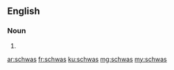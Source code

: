 ==English==

===Noun===
{{head|en}}

# {{plural of|schwa}}

[[ar:schwas]]
[[fr:schwas]]
[[ku:schwas]]
[[mg:schwas]]
[[my:schwas]]
